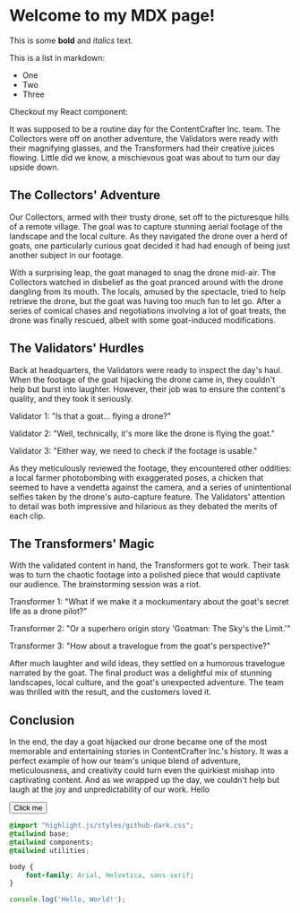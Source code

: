  
# Welcome to my MDX page!
This is some **bold** and _italics_ text.
 
This is a list in markdown:
 
- One
- Two
- Three
 
Checkout my React component:

It was supposed to be a routine day for the ContentCrafter Inc. team. The Collectors were off on another adventure, the Validators were ready with their magnifying glasses, and the Transformers had their creative juices flowing. Little did we know, a mischievous goat was about to turn our day upside down.

## The Collectors' Adventure 

Our Collectors, armed with their trusty drone, set off to the picturesque hills of a remote village. The goal was to capture stunning aerial footage of the landscape and the local culture. As they navigated the drone over a herd of goats, one particularly curious goat decided it had had enough of being just another subject in our footage.

With a surprising leap, the goat managed to snag the drone mid-air. The Collectors watched in disbelief as the goat pranced around with the drone dangling from its mouth. The locals, amused by the spectacle, tried to help retrieve the drone, but the goat was having too much fun to let go. After a series of comical chases and negotiations involving a lot of goat treats, the drone was finally rescued, albeit with some goat-induced modifications.

## The Validators' Hurdles

Back at headquarters, the Validators were ready to inspect the day's haul. When the footage of the goat hijacking the drone came in, they couldn't help but burst into laughter. However, their job was to ensure the content's quality, and they took it seriously.

Validator 1: "Is that a goat... flying a drone?"

Validator 2: "Well, technically, it's more like the drone is flying the goat."

Validator 3: "Either way, we need to check if the footage is usable."

As they meticulously reviewed the footage, they encountered other oddities: a local farmer photobombing with exaggerated poses, a chicken that seemed to have a vendetta against the camera, and a series of unintentional selfies taken by the drone's auto-capture feature. The Validators' attention to detail was both impressive and hilarious as they debated the merits of each clip.

## The Transformers' Magic

With the validated content in hand, the Transformers got to work. Their task was to turn the chaotic footage into a polished piece that would captivate our audience. The brainstorming session was a riot.

Transformer 1: "What if we make it a mockumentary about the goat's secret life as a drone pilot?"

Transformer 2: "Or a superhero origin story 'Goatman: The Sky's the Limit.'"

Transformer 3: "How about a travelogue from the goat's perspective?"

After much laughter and wild ideas, they settled on a humorous travelogue narrated by the goat. The final product was a delightful mix of stunning landscapes, local culture, and the goat's unexpected adventure. The team was thrilled with the result, and the customers loved it.

## Conclusion

In the end, the day a goat hijacked our drone became one of the most memorable and entertaining stories in ContentCrafter Inc.'s history. It was a perfect example of how our team's unique blend of adventure, meticulousness, and creativity could turn even the quirkiest mishap into captivating content. And as we wrapped up the day, we couldn't help but laugh at the joy and unpredictability of our work.
Hello
 
<Button>Click me</Button>

```css
@import "highlight.js/styles/github-dark.css";
@tailwind base;
@tailwind components;
@tailwind utilities;

body {
	font-family: Arial, Helvetica, sans-serif;
}
```
```javascript
console.log('Hello, World!');
```

